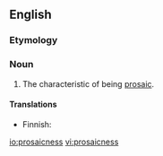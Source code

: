 ==English==

===Etymology===
{{suffix|prosaic|ness|lang=en}}

===Noun===
{{en-noun|-}}

# The characteristic of being [[prosaic]].

====Translations====
{{trans-top|characteristic}}
* Finnish: {{t+|fi|proosallisuus}}
{{trans-mid}}
{{trans-bottom}}

[[io:prosaicness]]
[[vi:prosaicness]]
